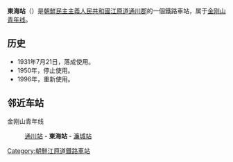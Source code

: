 {{朝鮮半島車站資訊
|公司色 = blue
|文字色 = 
|站名 = 東海站
|圖片 = 
|pxl = 
|圖片說明 =
|前一站 = [[通川站|通川]]
|前一站距離 = 6.7
|後一站距離 = 9.2
|後一站 = [[濂城站|濂城]]
|所屬路線 = [[金刚山青年线|金刚山青年线]]
|距離 = 61.0
|起點站 = [[安边站|安边]]
|諺文 = 동해역
|朝鮮漢字 = 東海驛
|文觀部式 = Donghae-yeok
|馬-賴式 = Tonghae-yŏk
|副站名 = 
|車站編號 = 
|停站路線數 = 
|所屬公司 = [[朝鮮民主主義人民共和國鐵道省|朝鮮民主主義人民共和國鐵道省]]
|所在地 =[[江原道_(北)|江原道]][[通川郡_(朝鲜)|通川郡]]
|車站構造 = 地面车站
|月台配置 = 
|啟用年月日 =1931年7月21日
|廢站年月日 = 
|上下車人次 = 
|統計年度 = 
|轉車 = 
|備註 = 
|全寬備註 = 
}}

'''東海站'''（{{lang-ko|동해역}}）是[[朝鮮民主主義人民共和國|朝鮮民主主義人民共和國]][[江原道_(北)|江原道]][[通川郡_(朝鲜)|通川郡]]的一個鐵路車站，属于[[金刚山青年线|金刚山青年线]]。

==历史==
*1931年7月21日，落成使用。
*1950年，停止使用。
*1996年，重新使用。

==邻近车站==
金刚山青年线
:[[通川站|通川站]] - '''東海站''' - [[濂城站|濂城站]]

{{朝鲜铁路小作品}}

{{金刚山青年线}}

[[Category:朝鮮江原道鐵路車站|Category:朝鮮江原道鐵路車站]]